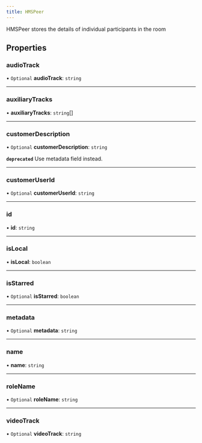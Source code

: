 ```yaml
---
title: HMSPeer
---
```


HMSPeer stores the details of individual participants in the room

## Properties

### audioTrack

• `Optional` **audioTrack**: `string`

---

### auxiliaryTracks

• **auxiliaryTracks**: `string`[]

---

### customerDescription

• `Optional` **customerDescription**: `string`

**`deprecated`**
Use metadata field instead.

---

### customerUserId

• `Optional` **customerUserId**: `string`

---

### id

• **id**: `string`

---

### isLocal

• **isLocal**: `boolean`

---

### isStarred

• `Optional` **isStarred**: `boolean`

---

### metadata

• `Optional` **metadata**: `string`

---

### name

• **name**: `string`

---

### roleName

• `Optional` **roleName**: `string`

---

### videoTrack

• `Optional` **videoTrack**: `string`

